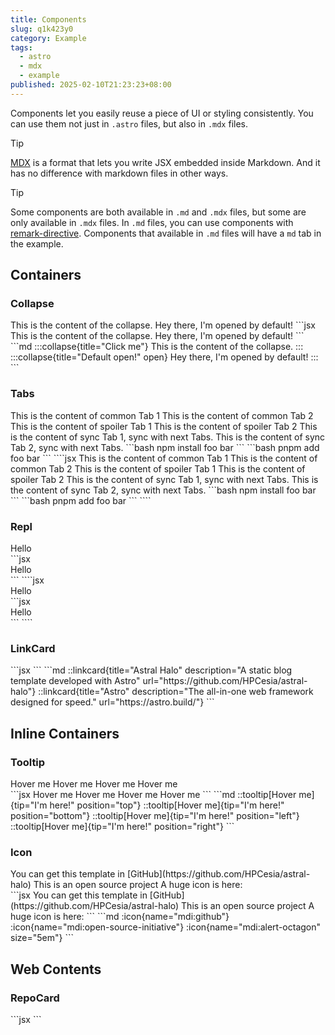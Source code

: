 ```yaml
---
title: Components
slug: q1k423y0
category: Example
tags:
  - astro
  - mdx
  - example
published: 2025-02-10T21:23:23+08:00
---
```



Components let you easily reuse a piece of UI or styling consistently. You can use them not just in `.astro` files, but also in `.mdx` files.

> [!TIP]
> [MDX](https://mdxjs.com/) is a format that lets you write JSX embedded inside Markdown. And it has no difference with markdown files in other ways.

> [!TIP]
> Some components are both available in `.md` and `.mdx` files, but some are only available in `.mdx` files. In `.md` files, you can use components with [remark-directive](https://github.com/remarkjs/remark-directive). Components that available in `.md` files will have a `md` tab in the example.

## Containers

### Collapse

<Repl>
  <Collapse title="Click me">This is the content of the collapse.</Collapse>
  <Collapse title="Default open!" open>
    Hey there, I'm opened by default!
  </Collapse>
  <Fragment slot="desc">
  <Tabs>
    <TabItem label="mdx" active>
      ```jsx
      <Collapse title="Click me">This is the content of the collapse.</Collapse>
      <Collapse title="Default open!" open>
        Hey there, I'm opened by default!
      </Collapse>
      ```
    </TabItem>
    <TabItem label="md">
      ```md
      :::collapse{title="Click me"}
      This is the content of the collapse.
      :::
      :::collapse{title="Default open!" open}
      Hey there, I'm opened by default!
      :::
      ```
    </TabItem>
  </Tabs>
  </Fragment>
</Repl>

### Tabs

<Repl>
  <Tabs>
    <TabItem label="Foo">This is the content of common Tab 1</TabItem>
    <TabItem label="Bar" active>
      This is the content of common Tab 2
    </TabItem>
  </Tabs>
  <Tabs>
    <TabItem label="Lorem">This is the content of spoiler Tab 1</TabItem>
    <TabItem label="Ipsum">This is the content of spoiler Tab 2</TabItem>
  </Tabs>
  <Tabs syncKey="test-tabs-sync">
    <TabItem label="Tab 1" active>
      This is the content of sync Tab 1, sync with next Tabs.
    </TabItem>
    <TabItem label="Tab 2">This is the content of sync Tab 2, sync with next Tabs.</TabItem>
  </Tabs>
  <Tabs syncKey="test-tabs-sync">
    <TabItem label="NPM" active>
      ```bash
      npm install foo bar
      ```
    </TabItem>
    <TabItem label="PNPM">
      ```bash
      pnpm add foo bar
      ```
    </TabItem>
  </Tabs>
  <Fragment slot="desc">
    ````jsx
    <Tabs>
      <TabItem label="Foo">This is the content of common Tab 1</TabItem>
      <TabItem label="Bar" active>
        This is the content of common Tab 2
      </TabItem>
    </Tabs>
    <Tabs>
      <TabItem label="Lorem">This is the content of spoiler Tab 1</TabItem>
      <TabItem label="Ipsum">This is the content of spoiler Tab 2</TabItem>
    </Tabs>
    <Tabs syncKey="test-tabs-sync">
      <TabItem label="Tab 1" active>
        This is the content of sync Tab 1, sync with next Tabs.
      </TabItem>
      <TabItem label="Tab 2">This is the content of sync Tab 2, sync with next Tabs.</TabItem>
    </Tabs>
    <Tabs syncKey="test-tabs-sync">
      <TabItem label="NPM" active>
        ```bash
        npm install foo bar
        ```
      </TabItem>
      <TabItem label="PNPM">
        ```bash
        pnpm add foo bar
        ```
      </TabItem>
    </Tabs>
    ````
  </Fragment>
</Repl>

### Repl

<Repl>
  <Repl>
    <div>Hello</div>
    <Fragment slot="desc">
      ```jsx
      <div>Hello</div>
      ```
    </Fragment>
  </Repl>
  <Fragment slot="desc">
    ````jsx
    <Repl>
      <div class="text-center">Hello</div>
      <Fragment slot="desc">
        ```jsx
        <div class="text-center">Hello</div>
        ```
      </Fragment>
    </Repl>
    ````
  </Fragment>
</Repl>

### LinkCard
<Repl>
  <LinkCard
    title="Astral Halo"
    description="A static blog template developed with Astro"
    url="https://github.com/HPCesia/astral-halo"
  />
  <LinkCard
    title="Astro"
    description="The all-in-one web framework designed for speed."
    url="https://astro.build/"
  />
  <Fragment slot="desc">
    <Tabs>
      <TabItem label="mdx" active>
        ```jsx
        <LinkCard
          title="Astral Halo"
          description="A static blog template developed with Astro"
          url="https://github.com/HPCesia/astral-halo"
        />
        <LinkCard
          title="Astro"
          description="The all-in-one web framework designed for speed."
          url="https://astro.build/"
        />
        ```
      </TabItem>
      <TabItem label="md">
        ```md
        ::linkcard{title="Astral Halo" description="A static blog template developed with Astro" url="https://github.com/HPCesia/astral-halo"}
        ::linkcard{title="Astro" description="The all-in-one web framework designed for speed." url="https://astro.build/"}
        ```
      </TabItem>
    </Tabs>
  </Fragment>
</Repl>

## Inline Containers

### Tooltip

<Repl>
  <div class="flex flex-col gap-2 w-fit mx-auto">
    <Tooltip tip="I'm here!" position="top">
      Hover me
    </Tooltip>
    <Tooltip tip="I'm here!" position="bottom">
      Hover me
    </Tooltip>
    <Tooltip tip="I'm here!" position="left">
      Hover me
    </Tooltip>
    <Tooltip tip="I'm here!" position="right">
      Hover me
    </Tooltip>
  </div>
  <Fragment slot="desc">
  <Tabs>
    <TabItem label="mdx" active>
      ```jsx
      <Tooltip tip="I'm here!" position="top">
        Hover me
      </Tooltip>
      <Tooltip tip="I'm here!" position="bottom">
        Hover me
      </Tooltip>
      <Tooltip tip="I'm here!" position="left">
        Hover me
      </Tooltip>
      <Tooltip tip="I'm here!" position="right">
        Hover me
      </Tooltip>
      ```
    </TabItem>
    <TabItem label="md">
      ```md
      ::tooltip[Hover me]{tip="I'm here!" position="top"}
      ::tooltip[Hover me]{tip="I'm here!" position="bottom"}
      ::tooltip[Hover me]{tip="I'm here!" position="left"}
      ::tooltip[Hover me]{tip="I'm here!" position="right"}
      ```
    </TabItem>
  </Tabs>
  </Fragment>
</Repl>

### Icon

<Repl>
  <div class="flex flex-col gap-2 w-fit mx-auto">
    <span>You can get this template in <Icon name="mdi:github" />[GitHub](https://github.com/HPCesia/astral-halo)</span>
    <span>This is an open source project <Icon name="mdi:open-source-initiative" /></span>
    <span>A huge icon is here: <Icon name="mdi:alert-octagon" size="5em" /></span>
  </div>
  <Fragment slot="desc">
  <Tabs>
    <TabItem label="mdx" active>
      ```jsx
      <span>You can get this template in <Icon name="mdi:github" />[GitHub](https://github.com/HPCesia/astral-halo)</span>
      <span>This is an open source project <Icon name="mdi:open-source-initiative" /></span>
      <span>A huge icon is here: <Icon name="mdi:alert-octagon" size="5em" /></span>
      ```
    </TabItem>
    <TabItem label="md">
      ```md
      :icon{name="mdi:github"}
      :icon{name="mdi:open-source-initiative"}
      :icon{name="mdi:alert-octagon" size="5em"}
      ```
    </TabItem>
  </Tabs>
  </Fragment>
</Repl>

## Web Contents

### RepoCard

<Repl>
  <RepoCard repo="HPCesia/astral-halo" platform='github' />
  <RepoCard repo="HPCesia/AstralHalo" platform='forgejo' host='https://codeberg.org' icon='simple-icons:codeberg' />
  <RepoCard repo="gitea/awesome-gitea" platform='gitea' host='https://gitea.com' icon='simple-icons:gitea' />
  <Fragment slot="desc">
    ```jsx
    <RepoCard repo="HPCesia/astral-halo" platform='github' />
    <RepoCard repo="HPCesia/AstralHalo" platform='forgejo' host='https://codeberg.org' icon='simple-icons:codeberg' />
    <RepoCard repo="gitea/awesome-gitea" platform='gitea' host='https://gitea.com' icon='simple-icons:gitea' />
    ```
  </Fragment>
</Repl>
